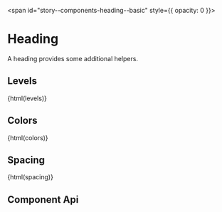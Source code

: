 
<span id="story--components-heading--basic" style={{ opacity: 0 }}></span>

# Heading

A heading provides some additional helpers.

<Canvas>
  <Story id="components-heading--basic" />
</Canvas>

## Levels

<Canvas mdxSource={levels}>
  <bal-doc-app>{html(levels)}</bal-doc-app>
</Canvas>

## Colors

<Canvas mdxSource={colors}>
  <bal-doc-app>{html(colors)}</bal-doc-app>
</Canvas>

## Spacing

<Canvas mdxSource={spacing}>
  <bal-doc-app>{html(spacing)}</bal-doc-app>
</Canvas>

## Component Api

<Description markdown={readme} />

<br />


<Description markdown={testing} />


<Description markdown={github} />
